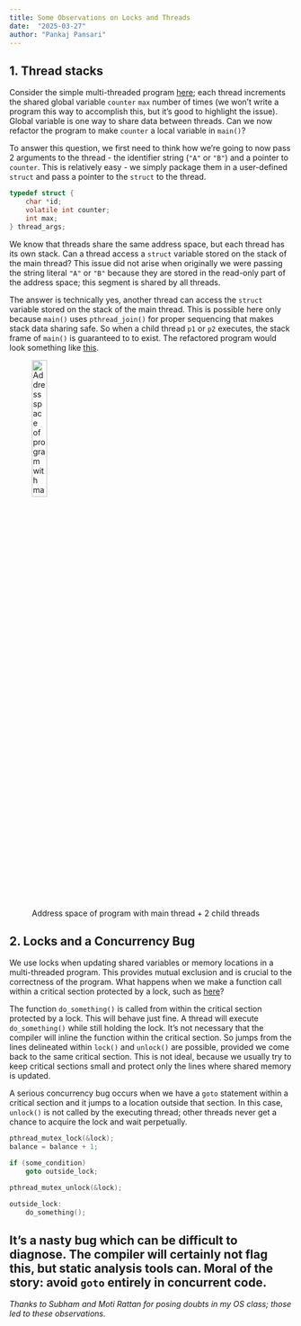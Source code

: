 ---
title: Some Observations on Locks and Threads 
date:  "2025-03-27"
author: "Pankaj Pansari"
---
## 1. Thread stacks

Consider the simple multi-threaded program [here](https://gist.github.com/pankajpansari/6d6f15b897a6deb4300dc5827855a51f#file-shared_var_threads-c); each thread increments the shared global variable `counter` `max` number of times (we won't write a program this way to accomplish this, but it's good to highlight the issue). Global variable is one way to share data between threads. Can we now refactor the program to make `counter` a local variable in `main()`?

To answer this question, we first need to think how we're going to now pass 2 arguments to the thread - the identifier string (`"A"` or `"B"`) and a pointer to `counter`. This is relatively easy - we simply package them in a user-defined `struct` and pass a pointer to the `struct` to the thread. 

```c
typedef struct {
    char *id;
    volatile int counter;
    int max;
} thread_args;
```
We know that threads share the same address space, but each thread has its own stack. Can a thread access a `struct` variable stored on the stack of the main thread? This issue did not arise when originally we were passing the string literal `"A"` or `"B"` because they are stored in the read-only part of the address space; this segment is shared by all threads. 

The answer is technically yes, another thread can access the `struct` variable stored on the stack of the main thread. This is possible here only because `main()` uses `pthread_join()` for proper sequencing that makes stack data sharing safe. So when a child thread `p1` or `p2` executes, the stack frame of `main()` is guaranteed to to exist. The refactored program would look something like [this](https://gist.github.com/pankajpansari/6d6f15b897a6deb4300dc5827855a51f#file-shared_var_threads_refactor-c).

![Address space of program with main thread + 2 child threads](address_space.JPG){width=25%}

## 2. Locks and a Concurrency Bug

We use locks when updating shared variables or memory locations in a multi-threaded program. This provides mutual exclusion and is crucial to the correctness of the program. What happens when we make a function call within a critical section protected by a lock, such as [here](https://gist.github.com/pankajpansari/6d6f15b897a6deb4300dc5827855a51f#file-locks_function_call-c)?

The function `do_something()` is called from within the critical section protected by a lock. This will behave just fine. A thread will execute `do_something()` while still holding the lock. It's not necessary that the compiler will inline the function within the critical section. So jumps from the lines delineated within `lock()` and `unlock()` are possible, provided we come back to the same critical section. This is not ideal, because we usually try to keep critical sections small and protect only the lines where shared memory is updated.

A serious concurrency bug occurs when we have a `goto` statement within a critical section and it jumps to a location outside that section. In this case, `unlock()` is not called by the executing thread; other threads never get a chance to acquire the lock and wait perpetually. 

```c
pthread_mutex_lock(&lock);
balance = balance + 1;

if (some_condition)
    goto outside_lock; 

pthread_mutex_unlock(&lock);

outside_lock:
    do_something();
```
It's a nasty bug which can be difficult to diagnose. The compiler will certainly not flag this, but static analysis tools can. Moral of the story: avoid `goto` entirely in concurrent code.
---
*Thanks to Subham and Moti Rattan for posing doubts in my OS class; those led to these observations.*
